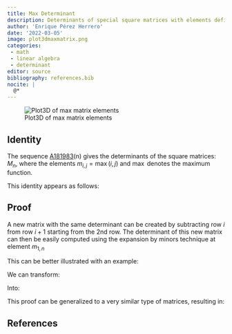 ```yaml
---
title: Max Determinant
description: Determinants of special square matrices with elements defined as the Maximum or Minimum of the Indices.
author: 'Enrique Pérez Herrero'
date: '2022-03-05'
image: plot3dmaxmatrix.png
categories: 
 - math
 - linear algebra
 - determinant
editor: source
bibliography: references.bib
nocite: |
  @*
---
```



![Plot3D of max matrix elements](plot3dmaxmatrix.png)

## Identity

The sequence [A181983](https://oeis.org/A181983)(n) gives the determinants of
the square matrices: $M_{n}$, where the elements $m_{i,j}= \max(i,j)$ and
$\max$ denotes the maximum function.

This identity appears as follows:

\begin{equation}
det{\bigg[ max(i,j) \bigg] }_{1\leq i,j \leq n} = -n \cdot {(-1)}^{n} = A181983(n)
\end{equation}

## Proof

A new matrix with the same determinant can be created by subtracting row $i$
from row $i+1$ starting from the 2nd row. The determinant of this new matrix can
then be easily computed using the expansion by minors technique at element
$m_{1,n}$

This can be better illustrated with an example:

We can transform:

\begin{equation}
M_{10} = \left(\begin{array}{cccccccccc} 
1 & 2 & 3 & 4 & 5 & 6 & 7 & 8 & 9 & 10 \\
2 & 2 & 3 & 4 & 5 & 6 & 7 & 8 & 9 & 10 \\
3 & 3 & 3 & 4 & 5 & 6 & 7 & 8 & 9 & 10 \\
4 & 4 & 4 & 4 & 5 & 6 & 7 & 8 & 9 & 10 \\
5 & 5 & 5 & 5 & 5 & 6 & 7 & 8 & 9 & 10 \\
6 & 6 & 6 & 6 & 6 & 6 & 7 & 8 & 9 & 10 \\
7 & 7 & 7 & 7 & 7 & 7 & 7 & 8 & 9 & 10 \\
8 & 8 & 8 & 8 & 8 & 8 & 8 & 8 & 9 & 10 \\
9 & 9 & 9 & 9 & 9 & 9 & 9 & 9 & 9 & 10 \\
10 & 10 & 10 & 10 & 10 & 10 & 10 & 10 & 10 & 10
\end{array} \right)
\end{equation}

Into:

\begin{equation}
M^{*}_{10} =\left(\begin{array}{cccccccccc}
1 & 2 & 3 & 4 & 5 & 6 & 7 & 8 & 9 & 10 \\
1 & 0 & 0 & 0 & 0 & 0 & 0 & 0 & 0 & 0 \\
1 & 1 & 0 & 0 & 0 & 0 & 0 & 0 & 0 & 0 \\
1 & 1 & 1 & 0 & 0 & 0 & 0 & 0 & 0 & 0 \\
1 & 1 & 1 & 1 & 0 & 0 & 0 & 0 & 0 & 0 \\
1 & 1 & 1 & 1 & 1 & 0 & 0 & 0 & 0 & 0 \\
1 & 1 & 1 & 1 & 1 & 1 & 0 & 0 & 0 & 0 \\
1 & 1 & 1 & 1 & 1 & 1 & 1 & 0 & 0 & 0 \\
1 & 1 & 1 & 1 & 1 & 1 & 1 & 1 & 0 & 0 \\
1 & 1 & 1 & 1 & 1 & 1 & 1 & 1 & 1 & 0 \end{array} \right)
\end{equation}

This proof can be generalized to a very similar type of matrices, resulting in:

\begin{equation}
det{\bigg[ max(i,j)^k \bigg]}_{1\leq i,j \leq n} = {(-1)}^{n-1} \cdot n^{k} \cdot \prod_{s=1}^{n-1}{(s+1)^k-s^k}
\end{equation}

\begin{equation}
det{\bigg[ min(i,j)^k \bigg]}_{1\leq i,j \leq n} = \prod_{s=1}^{n-1}{(s+1)^k-s^k}
\end{equation}

## References

::: {#refs}
:::
